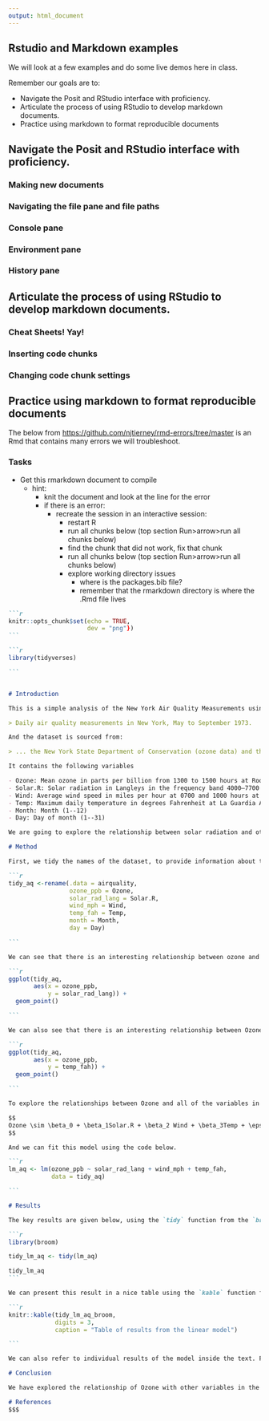 ```yaml
---
output: html_document
---
```


## Rstudio and Markdown examples

We will look at a few examples and do some live demos here in class.

Remember our goals are to:

- Navigate the Posit and RStudio interface with proficiency.
- Articulate the process of using RStudio to develop markdown documents.
- Practice using markdown to format reproducible documents

## Navigate the Posit and RStudio interface with proficiency.

### Making new documents

### Navigating the file pane and file paths

### Console pane

### Environment pane

### History pane

## Articulate the process of using RStudio to develop markdown documents.

### Cheat Sheets! Yay!

### Inserting code chunks



### Changing code chunk settings



## Practice using markdown to format reproducible documents

The below from <https://github.com/njtierney/rmd-errors/tree/master> is an Rmd that contains many errors we will troubleshoot. 

### Tasks

- Get this rmarkdown document to compile
  - hint:
    - knit the document and look at the line for the error
    - if there is an error:
       - recreate the session in an interactive session:
          - restart R
          - run all chunks below (top section Run>arrow>run all chunks below)
          - find the chunk that did not work, fix that chunk
          - run all chunks below (top section Run>arrow>run all chunks below)
          - explore working directory issues
            - where is the packages.bib file?
            - remember that the rmarkdown directory is where the .Rmd file lives
            
````markdown

```r
knitr::opts_chunk$set(echo = TRUE,
                      dev = "png"})
```

```r

library(tidyverses)

```


# Introduction

This is a simple analysis of the New York Air Quality Measurements using the R statistical programming language [@Rcore]. As stated in the helpfile `?airquality`, this dataset contains:

> Daily air quality measurements in New York, May to September 1973.

And the dataset is sourced from:

> ... the New York State Department of Conservation (ozone data) and the National Weather Service (meteorological data).

It contains the following variables

- Ozone: Mean ozone in parts per billion from 1300 to 1500 hours at Roosevelt Island.
- Solar.R: Solar radiation in Langleys in the frequency band 4000–7700 Angstroms from 0800 to 1200 hours at Central Park.
- Wind: Average wind speed in miles per hour at 0700 and 1000 hours at LaGuardia Airport.
- Temp: Maximum daily temperature in degrees Fahrenheit at La Guardia Airport.
- Month: Month (1--12)
- Day: Day of month (1--31)

We are going to explore the relationship between solar radiation and other selected variables, solar radiation, wind, and temperature.

# Method

First, we tidy the names of the dataset, to provide information about the units of measurement for Ozone, Solar Radiation, Wind, and Temperature. We do this by renaming the variables and adding a suffix at the end to describe the units. To do this we use the `rename` function from the `dplyr` package[@dplyr].

```r

tidy_aq <-rename(.data = airquality,
                 ozone_ppb = Ozone,
                 solar_rad_lang = Solar.R,
                 wind_mph = Wind,
                 temp_fah = Temp,
                 month = Month,
                 day = Day)

```

We can see that there is an interesting relationship between ozone and solar radiation in figure 1 below, plotted using ggplot2 [@ggplot2]

```r

ggplot(tidy_aq,
       aes(x = ozone_ppb,
           y = solar_rad_lang)) + 
  geom_point()

```

We can also see that there is an interesting relationship between Ozone and temperature.

```r

ggplot(tidy_aq,
       aes(x = ozone_ppb,
           y = temp_fah)) + 
  geom_point()

```

To explore the relationships between Ozone and all of the variables in the dataset, we can fit a basic linear model, with Ozone as the outcome, and all other variables as the predictors. We can express this as:

$$
Ozone \sim \beta_0 + \beta_1Solar.R + \beta_2 Wind + \beta_3Temp + \epsilon
$$

And we can fit this model using the code below.

```r

lm_aq <- lm(ozone_ppb ~ solar_rad_lang + wind_mph + temp_fah,
            data = tidy_aq)

```

# Results

The key results are given below, using the `tidy` function from the `broom` package [@broom] to clean up the data.

```r

library(broom)

tidy_lm_aq <- tidy(lm_aq)

tidy_lm_aq
```

We can present this result in a nice table using the `kable` function from the knitr package [@knitr]

```r

knitr::kable(tidy_lm_aq_broom,
             digits = 3,
             caption = "Table of results from the linear model")

```

We can also refer to individual results of the model inside the text. For example, we can say that the estimated coefficient of Wind miles per hour is `r tidy_lm_aq$estimate[3]`, and the P value of this is `r tidy_lm_aq$p.value[3]`.

# Conclusion

We have explored the relationship of Ozone with other variables in the airquality dataset

# References
$$$
````